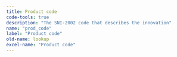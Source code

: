 ```yaml
---
title: Product code
code-tools: true
description: "The SNI-2002 code that describes the innovation"
name: "prod_code"
label: "Product code"
old-name: lookup
excel-name: "Product code"
---
```

